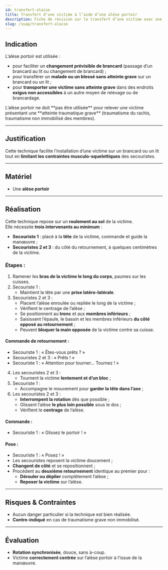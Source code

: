 ---
id: transfert-alaise
title: Transfert d’une victime à l’aide d’une alèse portoir
description: Fiche de révision sur le transfert d’une victime avec une alèse portoir
slug: /suap/transfert-alaise
---


## Indication

L’alèse portoir est utilisée :

- pour faciliter un **changement prévisible de brancard** (passage d’un brancard au lit ou changement de brancard) ;
- pour transférer un **malade ou un blessé sans atteinte grave** sur un brancard ou un lit ;
- pour **transporter une victime sans atteinte grave** dans des endroits **exigus non accessibles** à un autre moyen de relevage ou de brancardage.

<Admonition type="warning">
L’alèse portoir ne doit **pas être utilisée** pour relever une victime présentant une **atteinte traumatique grave** (traumatisme du rachis, traumatisme non immobilisé des membres).
</Admonition>

---

## Justification

Cette technique facilite l’installation d’une victime sur un brancard ou un lit tout en **limitant les contraintes musculo-squelettiques** des secouristes.

---

## Matériel

- Une **alèse portoir**

---

## Réalisation

Cette technique repose sur un **roulement au sol** de la victime.  
Elle nécessite **trois intervenants au minimum** :

- **Secouriste 1** : placé à la **tête** de la victime, commande et guide la manœuvre ;
- **Secouristes 2 et 3** : du côté du retournement, à quelques centimètres de la victime.

### Étapes :

1. Ramener les **bras de la victime le long du corps**, paumes sur les cuisses.
2. Secouriste 1 :
   - Maintient la tête par une **prise latéro-latérale**.
3. Secouristes 2 et 3 :
   - Placent l’alèse enroulée ou repliée le long de la victime ;
   - Vérifient le centrage de l’alèse ;
   - Se positionnent au **tronc** et aux **membres inférieurs** ;
   - Saisissent l’épaule, le bassin et les membres inférieurs **du côté opposé au retournement** ;
   - Peuvent **bloquer la main opposée** de la victime contre sa cuisse.

#### Commande de retournement :

- Secouriste 1 : « Êtes-vous prêts ? »
- Secouristes 2 et 3 : « Prêts ! »
- Secouriste 1 : « Attention pour tourner… Tournez ! »

4. Les secouristes 2 et 3 :
   - Tournent la victime **lentement et d’un bloc** ;
5. Secouriste 1 :
   - Accompagne le mouvement pour **garder la tête dans l’axe** ;
6. Les secouristes 2 et 3 :
   - **Interrompent la rotation** dès que possible ;
   - Glissent l’alèse **le plus loin possible** sous le dos ;
   - Vérifient le **centrage** de l’alèse.

#### Commande :

- Secouriste 1 : « Glissez le portoir ! »

#### Pose :

- Secouriste 1 : « Posez ! »
- Les secouristes reposent la victime doucement ;
- **Changent de côté** et se repositionnent ;
- Procèdent au **deuxième retournement** identique au premier pour :
  - **Dérouler ou déplier** complètement l’alèse ;
  - **Reposer la victime** sur l’alèse.

---

## Risques & Contraintes

- Aucun danger particulier si la technique est bien réalisée.
- **Contre-indiqué** en cas de traumatisme grave non immobilisé.

---

## Évaluation

- **Rotation synchronisée**, douce, sans à-coup.
- Victime **correctement centrée** sur l’alèse portoir à l’issue de la manœuvre.
